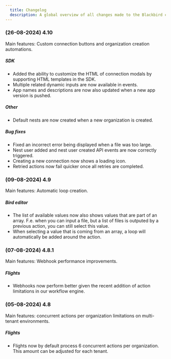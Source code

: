 ```yaml
---
  title: Changelog
  description: A global overview of all changes made to the Blackbird core platform
---
```


### (26-08-2024) 4.10 

Main features: Custom connection buttons and organization creation automations.

##### SDK
- Added the ability to customize the HTML of connection modals by supporting HTML templates in the SDK.
- Multiple related dynamic inputs are now available in events.
- App names and descriptions are now also updated when a new app version is pushed.

##### Other
- Default nests are now created when a new organization is created.

##### Bug fixes
- Fixed an incorrect error being displayed when a file was too large.
- Nest user added and nest user created API events are now correctly triggered.
- Creating a new connection now shows a loading icon.
- Retried actions now fail quicker once all retries are completed.

### (09-08-2024) 4.9 

Main features: Automatic loop creation.

##### Bird editor
- The list of available values now also shows values that are part of an array. F.e. when you can input a file, but a list of files is outputed by a previous action, you can still select this value.
- When selecting a value that is coming from an array, a loop will automatically be added around the action.

### (07-08-2024) 4.8.1 

Main features: Webhook performance improvements.

##### Flights
- Webhooks now perform better given the recent addition of action limitations in our workflow engine.

### (05-08-2024) 4.8 

Main features: concurrent actions per organization limitations on multi-tenant environments.

##### Flights
- Flights now by default process 6 concurrent actions per organization. This amount can be adjusted for each tenant.